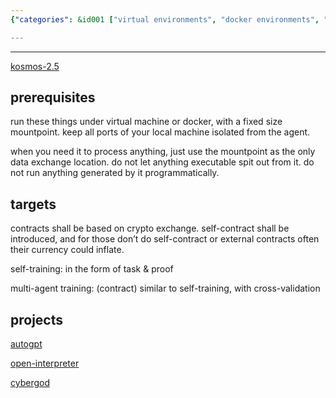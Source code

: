 ```yaml
---
{"categories": &id001 ["virtual environments", "docker environments", "isolation", "fixed-size mountpoints", "autogpt", "open interpreter", "Cybergod"], "category": "Virtual Environments", "date": "2023-09-29 18:32:02", "description": "This article discusses the secure setup of virtual or Docker environments for agents like Autogpt, Open Interpreter, and Cybergod. It emphasizes the importance of isolation, fixed-size mountpoints, and self-contracts in crypto exchanges to ensure a safe and efficient user experience.", "tags": *id001, "title": "Prerequisites For Running Autogpt/Open Intepreter And Multimodal Computer Agents (Such As Cybergod), Targets, And Similar Projects Collections"}

---
```


------

[kosmos-2.5](https://github.com/kyegomez/Kosmos2.5)

## prerequisites

run these things under virtual machine or docker, with a fixed size mountpoint. keep all ports of your local machine isolated from the agent.

when you need it to process anything, just use the mountpoint as the only data exchange location. do not let anything executable spit out from it. do not run anything generated by it programmatically.

## targets

contracts shall be based on crypto exchange. self-contract shall be introduced, and for those don't do self-contract or external contracts often their currency could inflate.

self-training: in the form of task & proof

multi-agent training: (contract) similar to self-training, with cross-validation

## projects

[autogpt](https://github.com/Significant-Gravitas/AutoGPT)

[open-interpreter](https://github.com/KillianLucas/open-interpreter)

[cybergod](https://github.com/James4Ever0/agi_computer_control)

